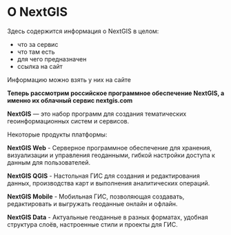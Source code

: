 # О NextGIS

::: {.callout-note}
Здесь содержится информация о NextGIS в целом:

- что за сервис
- что там есть
- для чего предназначен
- ссылка на сайт

Информацию можно взять у них на сайте
:::



**Теперь рассмотрим российское программное обеспечение NextGIS, а именно их облачный сервис nextgis.com**

**NextGIS** — это набор программ для создания тематических геоинформационных систем и сервисов. 

Некоторые продукты платформы:

**NextGIS Web** - Серверное программное обеспечение для хранения, визуализации и управления геоданными, гибкой настройки доступа к данным для пользователей. 

**NextGIS QGIS** -  Настольная ГИС для создания и редактирования данных, производства карт и выполнения аналитических операций. 

**NextGIS Mobile** - Мобильная ГИС, позволяющая создавать, редактировать и выгружать геоданные онлайн и офлайн. 

**NextGIS Data** - Актуальные геоданные в разных форматах, удобная структура слоёв, настроенные стили и проекты для ГИС. 
